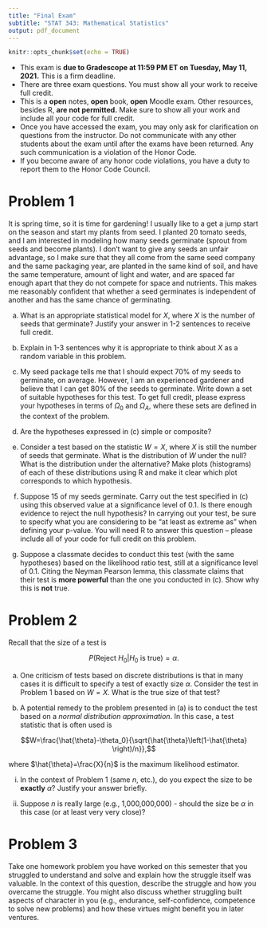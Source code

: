 ---
title: "Final Exam"
subtitle: "STAT 343: Mathematical Statistics"
output: pdf_document
---

```{r setup, include=FALSE}
knitr::opts_chunk$set(echo = TRUE)
```

- This exam is **due to Gradescope at 11:59 PM ET on Tuesday, May 11, 2021.** This is a firm deadline. 
- There are three exam questions. You must show all your work to receive full credit.
- This is a **open** notes, **open** book, **open** Moodle exam. Other resources, besides R, **are not permitted.** Make sure to show all your work and include all your code for full credit.
- Once you have accessed the exam, you may only ask for clarification on questions from the instructor. Do not communicate with any other students about the exam until after the exams have been returned. Any such communication is a violation of the Honor Code.
- If you become aware of any honor code violations, you have a duty to report them to the Honor Code Council.

\newpage

# Problem 1

It is spring time, so it is time for gardening! I usually like to a get a jump start on the season and start my plants from seed. I planted 20 tomato seeds, and I am interested in modeling how many seeds germinate (sprout from seeds and become plants). I don't want to give any seeds an unfair advantage, so I make sure that they all come from the same seed company and the same packaging year, are planted in the same kind of soil, and have the same temperature, amount of light and water, and are spaced far enough apart that they do not compete for space and nutrients. This makes me reasonably confident that whether a seed germinates is independent of another and has the same chance of germinating. 

(a) What is an appropriate statistical model for $X$, where $X$ is the number of seeds that germinate? Justify your answer in 1-2 sentences to receive full credit.


(b) Explain in 1-3 sentences why it is appropriate to think about $X$ as a random variable in this problem.


(c) My seed package tells me that I should expect 70% of my seeds to germinate, on average. However, I am an experienced gardener and believe that I can get 80% of the seeds to germinate. Write down a set of suitable hypotheses for this test. To get full credit, please express your hypotheses in terms of $\Omega_0$ and $\Omega_A$, where these sets are defined in the context of the problem.


(d) Are the hypotheses expressed in (c) simple or composite?


(e) Consider a test based on the statistic $W=X$, where $X$ is still the number of seeds that germinate. What is the distribution of $W$ under the null? What is the distribution under the alternative? Make plots (histograms) of each of these distributions using R and make it clear which plot corresponds to which hypothesis.


(f) Suppose 15 of my seeds germinate. Carry out the test specified in (c) using this observed value at a significance level of 0.1. Is there enough evidence to reject the null hypothesis? In carrying out your test, be sure to specify what you are considering to be "at least as extreme as" when defining your p-value. You will need R to answer this question -- please include all of your code for full credit on this problem.


(g) Suppose a classmate decides to conduct this test (with the same hypotheses) based on the likelihood ratio test, still at a significance level of 0.1. Citing the Neyman Pearson lemma, this classmate claims that their test is **more powerful** than the one you conducted in (c). Show why this is **not** true.

\newpage

# Problem 2

Recall that the size of a test is 

$$P(\text{Reject }H_0|H_0 \text{ is true}) = \alpha.$$

(a) One criticism of tests based on discrete distributions is that in many cases it is difficult to specify a test of exactly size $\alpha$. Consider the test in Problem 1 based on $W=X$. What is the true size of that test?

(b) A potential remedy to the problem presented in (a) is to conduct the test based on a *normal distribution approximation*. In this case, a test statistic that is often used is 

$$W=\frac{\hat{\theta}-\theta_0}{\sqrt{\hat{\theta}\left(1-\hat{\theta} \right)/n}},$$

where $\hat{\theta}=\frac{X}{n}$ is the maximum likelihood estimator.

  (i) In the context of Problem 1 (same $n$, etc.), do you expect the size to be **exactly** $\alpha$? Justify your answer briefly.
  
  (ii) Suppose $n$ is really large (e.g., 1,000,000,000) - should the size be $\alpha$ in this case (or at least very very close)?

\newpage

# Problem 3

Take one homework problem you have worked on this semester that you struggled to understand and solve and explain how the struggle itself was valuable. In the context of this question, describe the struggle and how you overcame the struggle. You might also discuss whether struggling built aspects of character in you (e.g., endurance, self-confidence, competence to solve new problems) and how these virtues might benefit you in later ventures. 